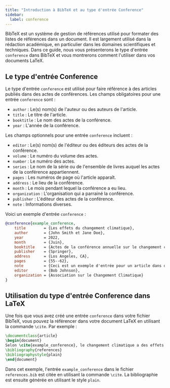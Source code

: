 ```yaml
---
title: "Introduction à BibTeX et au type d'entrée Conference"
sidebar:
  label: conference
---
```



BibTeX est un système de gestion de références utilisé pour formater des listes de références dans un document. Il est largement utilisé dans la rédaction académique, en particulier dans les domaines scientifiques et techniques. Dans ce guide, nous vous présenterons le type d'entrée `conference` dans BibTeX et vous montrerons comment l'utiliser dans vos documents LaTeX.

<CiteDrive/>

## Le type d'entrée Conference

Le type d'entrée `conference` est utilisé pour faire référence à des articles publiés dans des actes de conférences. Les champs obligatoires pour une entrée `conference` sont :

-   `author` : Le(s) nom(s) de l'auteur ou des auteurs de l'article.
-   `title` : Le titre de l'article.
-   `booktitle` : Le nom des actes de la conférence.
-   `year` : L'année de la conférence.

Les champs optionnels pour une entrée `conference` incluent :

-   `editor` : Le(s) nom(s) de l'éditeur ou des éditeurs des actes de la conférence.
-   `volume` : Le numéro du volume des actes.
-   `number` : Le numéro des actes.
-   `series` : Le nom de la série ou de l'ensemble de livres auquel les actes de la conférence appartiennent.
-   `pages` : Les numéros de page où l'article apparaît.
-   `address` : Le lieu de la conférence.
-   `month` : Le mois pendant lequel la conférence a eu lieu.
-   `organization` : L'organisation qui a parrainé la conférence.
-   `publisher` : L'éditeur des actes de la conférence.
-   `note` : Informations diverses.

Voici un exemple d'entrée `conference` :

```bibtex
@conference{example_conference,
	title        = {Les effets du changement climatique},
	author       = {John Smith et Jane Doe},
	year         = 2022,
	month        = {Juin},
	booktitle    = {Actes de la conférence annuelle sur le changement climatique},
	publisher    = {Springer},
	address      = {Los Angeles, CA},
	pages        = {55--62},
	note         = {Ceci est un exemple d'entrée pour un article dans des actes de conférence.},
	editor       = {Bob Johnson},
	organization = {Association sur le Changement Climatique}
}
```

## Utilisation du type d'entrée Conference dans LaTeX

Une fois que vous avez créé une entrée `conference` dans votre fichier BibTeX, vous pouvez la référencer dans votre document LaTeX en utilisant la commande `\cite`. Par exemple :

```latex
\documentclass{article}  
\begin{document}  
Selon \cite{example_conference}, le changement climatique a des effets significatifs sur la planète.  
\bibliography{references} 
\bibliographystyle{plain}  
\end{document}
```

Dans cet exemple, l'entrée `example_conference` dans le fichier `references.bib` est citée en utilisant la commande `\cite`. La bibliographie est ensuite générée en utilisant le style `plain`.